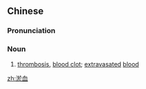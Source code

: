 ==Chinese==
{{zh-forms}}

===Pronunciation===
{{zh-pron
|m=yū血
|c=jyu1 hyut3
|mn=qz:ir-huih/xm:u-huih/zz:i-hiat/qz:ir-hiat
|cat=n
}}

===Noun===
{{zh-noun}}

# [[thrombosis]], [[blood clot]]; [[extravasated]] [[blood]]

[[zh:淤血]]